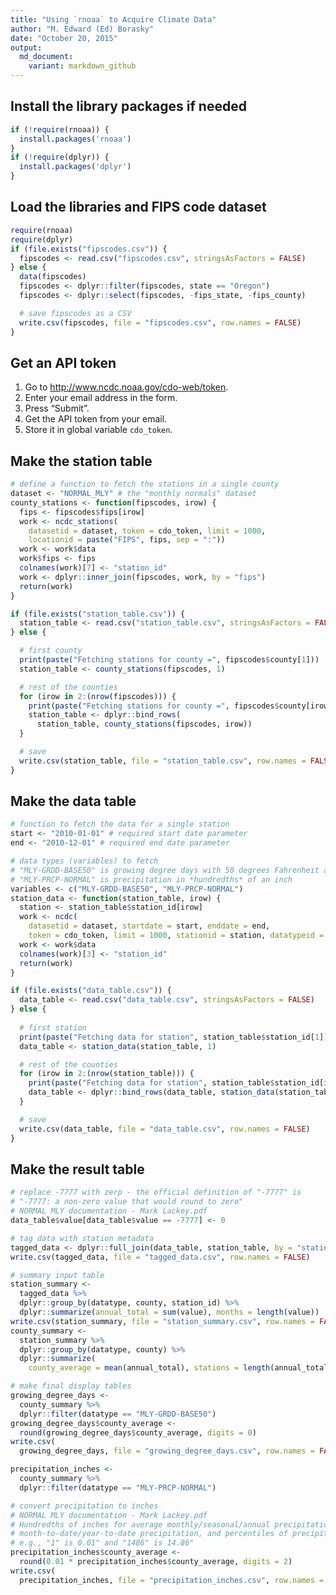 ```yaml
---
title: "Using `rnoaa` to Acquire Climate Data"
author: "M. Edward (Ed) Borasky"
date: "October 20, 2015"
output: 
  md_document:
    variant: markdown_github
---
```


## Install the library packages if needed
```r
if (!require(rnoaa)) {
  install.packages('rnoaa')
}
if (!require(dplyr)) {
  install.packages('dplyr')
}
```

## Load the libraries and FIPS code dataset
```r
require(rnoaa)
require(dplyr)
if (file.exists("fipscodes.csv")) {
  fipscodes <- read.csv("fipscodes.csv", stringsAsFactors = FALSE)
} else {
  data(fipscodes)
  fipscodes <- dplyr::filter(fipscodes, state == "Oregon")
  fipscodes <- dplyr::select(fipscodes, -fips_state, -fips_county)

  # save fipscodes as a CSV
  write.csv(fipscodes, file = "fipscodes.csv", row.names = FALSE)
}
```

## Get an API token
1. Go to <http://www.ncdc.noaa.gov/cdo-web/token>.
1. Enter your email address in the form.
1. Press "Submit".
1. Get the API token from your email.
1. Store it in global variable `cdo_token`.

## Make the station table
```r

# define a function to fetch the stations in a single county
dataset <- "NORMAL_MLY" # the "monthly normals" dataset
county_stations <- function(fipscodes, irow) {
  fips <- fipscodes$fips[irow]
  work <- ncdc_stations(
    datasetid = dataset, token = cdo_token, limit = 1000, 
    locationid = paste("FIPS", fips, sep = ":"))
  work <- work$data
  work$fips <- fips
  colnames(work)[7] <- "station_id"
  work <- dplyr::inner_join(fipscodes, work, by = "fips")
  return(work)
}

if (file.exists("station_table.csv")) {
  station_table <- read.csv("station_table.csv", stringsAsFactors = FALSE)
} else {

  # first county
  print(paste("Fetching stations for county =", fipscodes$county[1]))
  station_table <- county_stations(fipscodes, 1)

  # rest of the counties
  for (irow in 2:(nrow(fipscodes))) {
    print(paste("Fetching stations for county =", fipscodes$county[irow]))
    station_table <- dplyr::bind_rows(
      station_table, county_stations(fipscodes, irow))
  }

  # save
  write.csv(station_table, file = "station_table.csv", row.names = FALSE)
}
```

## Make the data table
```r

# function to fetch the data for a single station
start <- "2010-01-01" # required start date parameter
end <- "2010-12-01" # required end date parameter

# data types (variables) to fetch
# "MLY-GRDD-BASE50" is growing degree days with 50 degrees Fahrenheit as the base
# "MLY-PRCP-NORMAL" is precipitation in *hundredths* of an inch
variables <- c("MLY-GRDD-BASE50", "MLY-PRCP-NORMAL")
station_data <- function(station_table, irow) {
  station <- station_table$station_id[irow]
  work <- ncdc(
    datasetid = dataset, startdate = start, enddate = end,
    token = cdo_token, limit = 1000, stationid = station, datatypeid = variables)
  work <- work$data
  colnames(work)[3] <- "station_id"
  return(work)
}

if (file.exists("data_table.csv")) {
  data_table <- read.csv("data_table.csv", stringsAsFactors = FALSE)
} else {
  
  # first station
  print(paste("Fetching data for station", station_table$station_id[1]))
  data_table <- station_data(station_table, 1)

  # rest of the counties
  for (irow in 2:(nrow(station_table))) {
    print(paste("Fetching data for station", station_table$station_id[irow]))
    data_table <- dplyr::bind_rows(data_table, station_data(station_table, irow))
  }

  # save
  write.csv(data_table, file = "data_table.csv", row.names = FALSE)
}
```

## Make the result table

```r

# replace -7777 with zerp - the official definition of "-7777" is
# "-7777: a non-zero value that would round to zero"
# NORMAL MLY documentation - Mark Lackey.pdf
data_table$value[data_table$value == -7777] <- 0

# tag data with station metadata
tagged_data <- dplyr::full_join(data_table, station_table, by = "station_id")
write.csv(tagged_data, file = "tagged_data.csv", row.names = FALSE)

# summary input table
station_summary <- 
  tagged_data %>%
  dplyr::group_by(datatype, county, station_id) %>% 
  dplyr::summarize(annual_total = sum(value), months = length(value))
write.csv(station_summary, file = "station_summary.csv", row.names = FALSE)
county_summary <-
  station_summary %>% 
  dplyr::group_by(datatype, county) %>% 
  dplyr::summarize(
    county_average = mean(annual_total), stations = length(annual_total))

# make final display tables
growing_degree_days <-
  county_summary %>%
  dplyr::filter(datatype == "MLY-GRDD-BASE50")
growing_degree_days$county_average <- 
  round(growing_degree_days$county_average, digits = 0)
write.csv(
  growing_degree_days, file = "growing_degree_days.csv", row.names = FALSE)

precipitation_inches <-
  county_summary %>%
  dplyr::filter(datatype == "MLY-PRCP-NORMAL")

# convert precipitation to inches
# NORMAL MLY documentation - Mark Lackey.pdf
# Hundredths of inches for average monthly/seasonal/annual precipitation,
# month-to-date/year-to-date precipitation, and percentiles of precipitation.
# e.g., "1" is 0.01" and "1486" is 14.86"
precipitation_inches$county_average <- 
  round(0.01 * precipitation_inches$county_average, digits = 2)
write.csv(
  precipitation_inches, file = "precipitation_inches.csv", row.names = FALSE)
```
